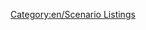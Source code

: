 [[Category:en/Scenario Listings]]
{{en/Scenario|title= Isle Of Wight 
|minimap=Screenshot.jpg
|screenshot=Minimap.jpg‎
|description= Isle Of Wight Scenario. Has all the main towns and small villages. Limited industries and mostly farms to reflect real siutuation. Also has some bigger towns on the mainland. You will need to download new grf in order to have the required grf for this to work. Please do not build bridges to the mainland as this will ruin the scenario. 
|difficulty=Easy
|setting=[[Main/en/Climates#Temperate|Temperate]]
|size=256x256
|relief=Hilly 
|towns=High
|industries=Low
[[http://en.wikipedia.org/wiki/Isle_of_Wight|http://en.wikipedia.org/wiki/Isle_of_Wight]]
|version=1.2.0
|author=[[Main/en/LLgoatJ]]
|download_url=http://llgoatj.yolasite.com/resources/iow.scn
}}